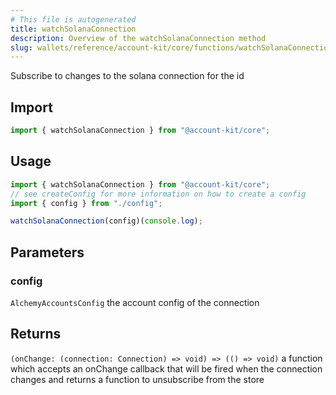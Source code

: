 ```yaml
---
# This file is autogenerated
title: watchSolanaConnection
description: Overview of the watchSolanaConnection method
slug: wallets/reference/account-kit/core/functions/watchSolanaConnection
---
```


Subscribe to changes to the solana connection for the id

## Import

```ts
import { watchSolanaConnection } from "@account-kit/core";
```

## Usage

```ts
import { watchSolanaConnection } from "@account-kit/core";
// see createConfig for more information on how to create a config
import { config } from "./config";

watchSolanaConnection(config)(console.log);
```

## Parameters

### config

`AlchemyAccountsConfig`
the account config of the connection

## Returns

`(onChange: (connection: Connection) => void) => (() => void)`
a function which accepts an onChange callback that will be fired when the connection changes and returns a function to unsubscribe from the store
